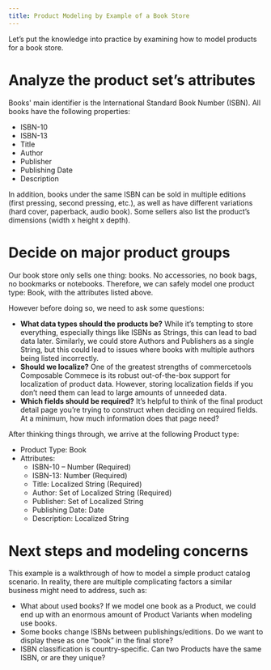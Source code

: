 ```yaml
---
title: Product Modeling by Example of a Book Store
---
```


Let’s put the knowledge into practice by examining how to model products for a book store.

# Analyze the product set’s attributes

Books' main identifier is the International Standard Book Number (ISBN). All books have the following properties:

- ISBN-10
- ISBN-13
- Title
- Author
- Publisher
- Publishing Date
- Description

In addition, books under the same ISBN can be sold in multiple editions (first pressing, second pressing, etc.), as well as have different variations (hard cover, paperback, audio book). Some sellers also list the product’s dimensions (width x height x depth).

# Decide on major product groups

Our book store only sells one thing: books. No accessories, no book bags, no bookmarks or notebooks. Therefore, we can safely model one product type: Book, with the attributes listed above.

However before doing so, we need to ask some questions:

- **What data types should the products be?**
  While it’s tempting to store everything, especially things like ISBNs as Strings, this can lead to bad data later. Similarly, we could store Authors and Publishers as a single String, but this could lead to issues where books with multiple authors being listed incorrectly.
- **Should we localize?**
  One of the greatest strengths of commercetools Composable Commece is its robust out-of-the-box support for localization of product data. However, storing localization fields if you don’t need them can lead to large amounts of unneeded data.
- **Which fields should be required?**
  It’s helpful to think of the final product detail page you’re trying to construct when deciding on required fields. At a minimum, how much information does that page need?

After thinking things through, we arrive at the following Product type:

- Product Type: Book
- Attributes:
  - ISBN-10 – Number (Required)
  - ISBN-13: Number (Required)
  - Title: Localized String (Required)
  - Author: Set of Localized String (Required)
  - Publisher: Set of Localized String
  - Publishing Date: Date
  - Description: Localized String

# Next steps and modeling concerns

This example is a walkthrough of how to model a simple product catalog scenario. In reality, there are multiple complicating factors a similar business might need to address, such as:

- What about used books? If we model one book as a Product, we could end up with an enormous amount of Product Variants when modeling use books.
- Some books change ISBNs between publishings/editions. Do we want to display these as one “book” in the final store?
- ISBN classification is country-specific. Can two Products have the same ISBN, or are they unique?
